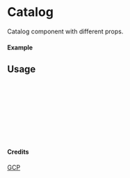 
<Meta of={Catalog} title="GCP/Catalog" />

# Catalog

Catalog component with different props.

#### Example

<Canvas of={Catalog.Primary} />

## Usage

```ts
import { Catalog } from "yadl-ui";

const Example = () => {
  return (
      <Catalog />
  );
};

export default Example;
```

#### Credits
[GCP](https://cloud.google.com/icons)

